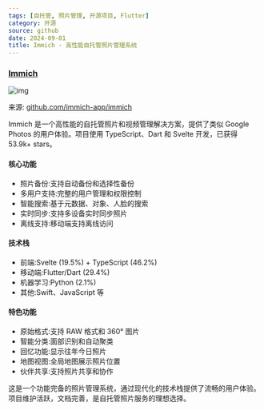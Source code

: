 ```yaml
---
tags: [自托管, 照片管理, 开源项目, Flutter]
category: 开源
source: github
date: 2024-09-01
title: Immich - 高性能自托管照片管理系统
---
```


### [Immich](https://github.com/immich-app/immich)

![img](https://img.mengpeng.tech/i/2024/12/11/6758dd23e8e61.webp)

来源: [github.com/immich-app/immich](https://github.com/immich-app/immich)

Immich 是一个高性能的自托管照片和视频管理解决方案，提供了类似 Google Photos 的用户体验。项目使用 TypeScript、Dart 和 Svelte 开发，已获得 53.9k+ stars。

#### 核心功能
- 照片备份:支持自动备份和选择性备份
- 多用户支持:完整的用户管理和权限控制
- 智能搜索:基于元数据、对象、人脸的搜索
- 实时同步:支持多设备实时同步照片
- 离线支持:移动端支持离线访问

#### 技术栈
- 前端:Svelte (19.5%) + TypeScript (46.2%)
- 移动端:Flutter/Dart (29.4%)
- 机器学习:Python (2.1%)
- 其他:Swift、JavaScript 等

#### 特色功能
- 原始格式:支持 RAW 格式和 360° 图片
- 智能分类:面部识别和自动聚类
- 回忆功能:显示往年今日照片
- 地图视图:全局地图展示照片位置
- 伙伴共享:支持照片共享和协作

这是一个功能完备的照片管理系统，通过现代化的技术栈提供了流畅的用户体验。项目维护活跃，文档完善，是自托管照片服务的理想选择。 